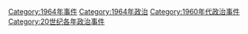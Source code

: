 [[Category:1964年事件|Category:1964年事件]]
[[Category:1964年政治|Category:1964年政治]]
[[Category:1960年代政治事件|Category:1960年代政治事件]]
[[Category:20世纪各年政治事件|Category:20世纪各年政治事件]]